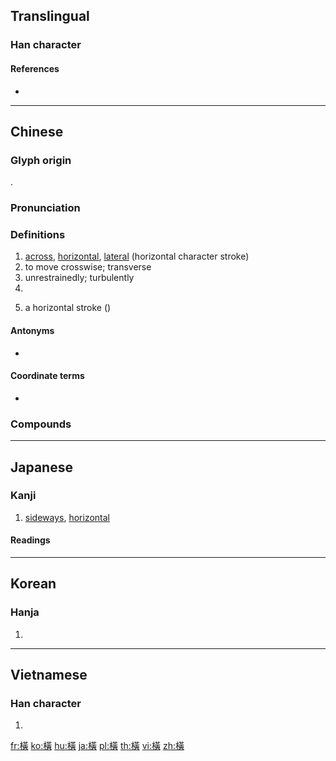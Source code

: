 {{character info/new}}
{{also|横}}
==Translingual==
{{ja-forms|[[横]]|[[横]]|橫}}

===Han character===
{{Han char|rn=75|rad=木|as=12|sn=16|four=44986|canj=DTMC,XDTMC|ids=⿰木黃}}

====References====
* {{Han ref|kx=0555.100|dkj=15594|dj=0944.030|hdz=21288.041|uh=6A6B|ud=27243|bh=BEEE|bd=48878}}

----

==Chinese==
{{zh-forms|s=横}}

===Glyph origin===
{{Han etym}}
{{Han compound|木|黃|c1=s|t1=wood|c2=p|ls=psc}}.

===Pronunciation===
{{zh-pron
|m=héng,hèng
|m-s=xuan3, xuen2
|m-s_note = xuan3-vernacular; xuen2-literary
|c=waang4,waang6
|h=pfs=vàng/vang
|mn=xm,kh:hoâiⁿ/qz,tp:hûiⁿ/zz:hôaⁿ/xm,zz,tw:hêng/qz:hn̂g
|mn_note=hoâiⁿ/hûiⁿ/hôaⁿ - vernacular; hêng/hn̂g - literary
|mc=y
|oc=y
|cat=n,v,adv,prep,pn
}}

===Definitions===
{{zh-hanzi}}

# [[across]], [[horizontal]], [[lateral]] (horizontal character stroke)
# to move crosswise; transverse
# unrestrainedly; turbulently
# {{surname|lang=zh}}
# {{lb|zh|Chinese calligraphy}} a horizontal stroke ({{m|mul|㇐}})

====Antonyms====
* {{sense|lateral}} {{zh-l|縱|vertical}}

====Coordinate terms====
* {{list:basic character strokes/zh}}

===Compounds===
{{zh-der|口沫橫飛|七橫八縱|專橫|屍橫遍野|七橫八豎|人欲橫流|南橫|交橫|怒目橫眉|妙語橫生|天才橫溢|專橫跋扈|凶橫|強橫|倒橫直豎|妙趣橫生|橫勁|橫渠學派|橫行無忌|橫政|橫秋|橫批|橫衝直撞|橫看|新中橫|橫征暴斂|橫行直撞|橫膈膜|橫豎|橫流|橫幅|橫陳|橫逸|橫目|橫禍飛災|橫無際涯|橫災飛禍|橫紋肌|橫心|橫亙|橫羅十字|橫骨|橫貫公路|橫越|橫行霸道|橫說豎說|橫死|橫議|橫笛|橫渡|橫波|橫吹|橫厲|捭闔縱橫|橫眉|橫亡|橫夭|橫加|橫濱|橫拖倒拽|橫三豎四|橫行|橫禍|橫身|橫空|橫恣|橫眉瞪眼|橫塘|橫貫|月落參橫|橫眉怒目|排奡縱橫|橫撐船兒|歹徒橫行|橫賦暴斂|打橫|橫死眼|橫生|斗轉參橫|橫列|橫了心|橫生枝節|橫掃千軍|眉橫丹鳳|橫躺豎臥|橫話|橫斷面|橫舍|發橫|涕泗縱橫|田橫客|橫行介士|橫向|橫痃|暴橫|橫眉豎目|橫槊賦詩|挺撅挺橫|橫直|橫剖面|橫肉|橫頭|橫切|滄海橫流|橫匾|涕泗橫流|橫財|涕淚縱橫|橫行天下|橫飛|擋橫兒|橫殃飛禍|橫枝兒|橫行文字|橫膈|橫蠻無理|橫幀|橫斷|橫掃|橫難|橫隊|橫逆|橫軸|橫蠻|橫草之功|橫臥|橫線|橫禍非災|橫梗|橫暴|橫攔豎擋|橫披|橫寫|橫坐標|橫刀奪愛|橫事|橫七豎八|橫梁|橫跨|橫科暴斂|橫渠|暴斂橫徵|橫溢|推橫車|鬢亂釵橫|縱橫四海|鐵馬橫行|縱橫交錯|縱橫交貫|肝橫膽乍|逸趣橫生|老氣橫秋|辭喻橫生|飛來橫禍|縱橫天下|驕橫|飛災橫禍|飛來橫財|風趣橫生|縱橫馳騁|豺狼橫道|血肉橫飛|縱橫家|鐵鎖橫江|逸態橫生|連橫|縱橫|趣味橫生|豪橫|蠻橫|縱橫捭闔|老淚縱橫}}

{{zh-cat|Calligraphy}}

----

==Japanese==

===Kanji===
{{ja-kanji|grade=|rs=木12|style=ky|shin=横}}

# [[sideways]], [[horizontal]]

====Readings====
{{ja-readings
|goon=[[おう]] (ō), {{qualifier|historical}} [[わう]] (wau)
|kanon=[[こう]] (kō), {{qualifier|historical}} [[くわう]] (kwau)
|kun=[[よこ]] (yoko), [[よこたわる]] ([[横たわる]], yokotawaru), [[よこたえる]] ([[横たえる]], yokotaeru)
}}

----

==Korean==

===Hanja===
{{ko-hanja|hangeul=횡}}

# {{defn|lang=ko|sort=木12}}

----

==Vietnamese==

===Han character===
{{vi-hantu|[[hoành]], [[hoàng]]|rs=木12}}

# {{defn|lang=vi|sort=木12}}

[[fr:橫]]
[[ko:橫]]
[[hu:橫]]
[[ja:橫]]
[[pl:橫]]
[[th:橫]]
[[vi:橫]]
[[zh:橫]]